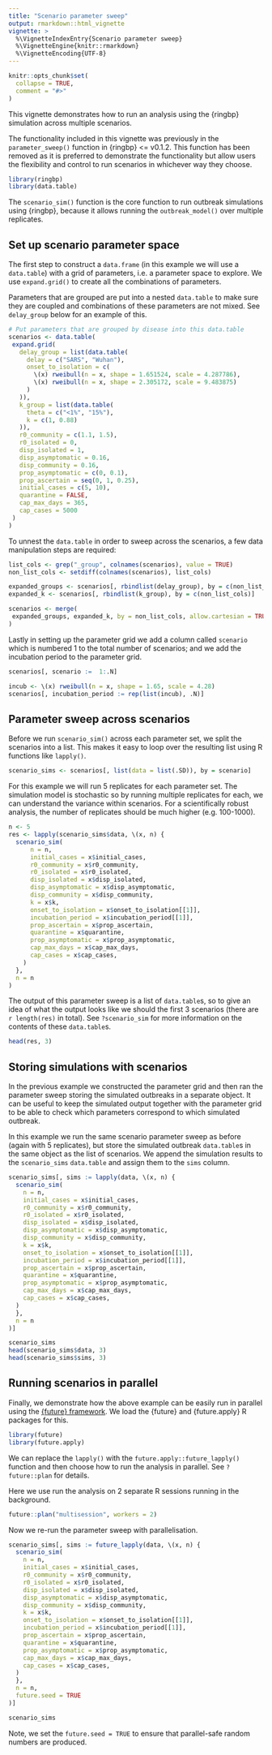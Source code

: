 ```yaml
---
title: "Scenario parameter sweep"
output: rmarkdown::html_vignette
vignette: >
  %\VignetteIndexEntry{Scenario parameter sweep}
  %\VignetteEngine{knitr::rmarkdown}
  %\VignetteEncoding{UTF-8}
---
```


```r
knitr::opts_chunk$set(
  collapse = TRUE,
  comment = "#>"
)
```

This vignette demonstrates how to run an analysis using the {ringbp} simulation across multiple scenarios.

::: {.alert .alert-info}
The functionality included in this vignette was previously in the `parameter_sweep()` function in {ringbp} <= v0.1.2. This function has been removed as it is preferred to demonstrate the functionality but allow users the flexibility and control to run scenarios in whichever way they choose.
:::

```r
library(ringbp)
library(data.table)
```

The `scenario_sim()` function is the core function to run outbreak simulations using {ringbp}, because it allows running the `outbreak_model()` over multiple replicates. 

## Set up scenario parameter space

The first step to construct a `data.frame` (in this example we will use a `data.table`) with a grid of parameters, i.e. a parameter space to explore. We use `expand.grid()` to create all the combinations of parameters.

Parameters that are grouped are put into a nested `data.table` to make sure they are coupled and combinations of these parameters are not mixed. See `delay_group` below for an example of this.

```r
# Put parameters that are grouped by disease into this data.table
scenarios <- data.table(
 expand.grid(
   delay_group = list(data.table(
     delay = c("SARS", "Wuhan"),
     onset_to_isolation = c(
       \(x) rweibull(n = x, shape = 1.651524, scale = 4.287786),
       \(x) rweibull(n = x, shape = 2.305172, scale = 9.483875)
     )
   )),
   k_group = list(data.table(
     theta = c("<1%", "15%"),
     k = c(1, 0.88)
   )),
   r0_community = c(1.1, 1.5),
   r0_isolated = 0,
   disp_isolated = 1,
   disp_asymptomatic = 0.16,
   disp_community = 0.16,
   prop_asymptomatic = c(0, 0.1),
   prop_ascertain = seq(0, 1, 0.25),
   initial_cases = c(5, 10),
   quarantine = FALSE,
   cap_max_days = 365,
   cap_cases = 5000
 )
)
```

To unnest the `data.table` in order to sweep across the scenarios, a few data manipulation steps are required:

```r
list_cols <- grep("_group", colnames(scenarios), value = TRUE)
non_list_cols <- setdiff(colnames(scenarios), list_cols)

expanded_groups <- scenarios[, rbindlist(delay_group), by = c(non_list_cols)]
expanded_k <- scenarios[, rbindlist(k_group), by = c(non_list_cols)]

scenarios <- merge(
 expanded_groups, expanded_k, by = non_list_cols, allow.cartesian = TRUE
)
```

Lastly in setting up the parameter grid we add a column called `scenario` which is numbered 1 to the total number of scenarios; and we add the incubation period to the parameter grid.

```r
scenarios[, scenario :=  1:.N]

incub <- \(x) rweibull(n = x, shape = 1.65, scale = 4.28)
scenarios[, incubation_period := rep(list(incub), .N)]
```

## Parameter sweep across scenarios

Before we run `scenario_sim()` across each parameter set, we split the scenarios into a list. This makes it easy to loop over the resulting list using R functions like `lapply()`. 

```r
scenario_sims <- scenarios[, list(data = list(.SD)), by = scenario]
```

For this example we will run 5 replicates for each parameter set. The simulation model is stochastic so by running multiple replicates for each, we can understand the variance within scenarios. For a scientifically robust analysis, the number of replicates should be much higher (e.g. 100-1000).

```r
n <- 5
res <- lapply(scenario_sims$data, \(x, n) {
  scenario_sim(
      n = n,
      initial_cases = x$initial_cases,
      r0_community = x$r0_community,
      r0_isolated = x$r0_isolated,
      disp_isolated = x$disp_isolated,
      disp_asymptomatic = x$disp_asymptomatic,
      disp_community = x$disp_community,
      k = x$k,
      onset_to_isolation = x$onset_to_isolation[[1]],
      incubation_period = x$incubation_period[[1]],
      prop_ascertain = x$prop_ascertain,
      quarantine = x$quarantine,
      prop_asymptomatic = x$prop_asymptomatic,
      cap_max_days = x$cap_max_days,
      cap_cases = x$cap_cases,
    )
  },
  n = n
)
```

The output of this parameter sweep is a list of `data.table`s, so to give an idea of what the output looks like we should the first 3 scenarios (there are `r length(res)` in total). See `?scenario_sim` for more information on the contents of these `data.table`s.

```r
head(res, 3)
```

## Storing simulations with scenarios

In the previous example we constructed the parameter grid and then ran the parameter sweep storing the simulated outbreaks in a separate object. It can be useful to keep the simulated output together with the parameter grid to be able to check which parameters correspond to which simulated outbreak.

In this example we run the same scenario parameter sweep as before (again with 5 replicates), but store the simulated outbreak `data.table`s in the same object as the list of scenarios. We append the simulation results to the `scenario_sims` `data.table` and assign them to the `sims` column.

```r
scenario_sims[, sims := lapply(data, \(x, n) {
  scenario_sim(
    n = n,
    initial_cases = x$initial_cases,
    r0_community = x$r0_community,
    r0_isolated = x$r0_isolated,
    disp_isolated = x$disp_isolated,
    disp_asymptomatic = x$disp_asymptomatic,
    disp_community = x$disp_community,
    k = x$k,
    onset_to_isolation = x$onset_to_isolation[[1]],
    incubation_period = x$incubation_period[[1]],
    prop_ascertain = x$prop_ascertain,
    quarantine = x$quarantine,
    prop_asymptomatic = x$prop_asymptomatic,
    cap_max_days = x$cap_max_days,
    cap_cases = x$cap_cases,
  )
  },
  n = n
)]

scenario_sims
head(scenario_sims$data, 3)
head(scenario_sims$sims, 3)
```

## Running scenarios in parallel

Finally, we demonstrate how the above example can be easily run in parallel using the [{future} framework](). We load the {future} and {future.apply} R packages for this.

```r
library(future)
library(future.apply)
```

We can replace the `lapply()` with the `future.apply::future_lapply()` function and then choose how to run the analysis in parallel. See `?future::plan` for details.

Here we use run the analysis on 2 separate R sessions running in the background.

```r
future::plan("multisession", workers = 2)
```

Now we re-run the parameter sweep with parallelisation.

```r
scenario_sims[, sims := future_lapply(data, \(x, n) {
  scenario_sim(
    n = n,
    initial_cases = x$initial_cases,
    r0_community = x$r0_community,
    r0_isolated = x$r0_isolated,
    disp_isolated = x$disp_isolated,
    disp_asymptomatic = x$disp_asymptomatic,
    disp_community = x$disp_community,
    k = x$k,
    onset_to_isolation = x$onset_to_isolation[[1]],
    incubation_period = x$incubation_period[[1]],
    prop_ascertain = x$prop_ascertain,
    quarantine = x$quarantine,
    prop_asymptomatic = x$prop_asymptomatic,
    cap_max_days = x$cap_max_days,
    cap_cases = x$cap_cases,
  )
  },
  n = n,
  future.seed = TRUE
)]

scenario_sims
```

Note, we set the `future.seed = TRUE` to ensure that parallel-safe random numbers are produced.
